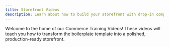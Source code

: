 ```yaml
---
title: Storefront Videos
description: Learn about how to build your storefront with drop-in components and customizations.
---
```



Welcome to the home of our Commerce Training Videos! These videos will teach you how to transform the boilerplate template into a polished, production-ready storefront.

<CardGrid>
  <LinkCard
    noborder
    icon="seti:video"
    title="Add custom product lines to the cart summary"
    description="Learn how to add custom lines related to products in the cart summary."
    link="/videos/add-product-lines-to-cart-summary/"
    rightIcon="right-arrow"
    target="_blank"
    rel="noopener noreferrer"
    aria-label="Link (opens in a new tab)"
  />
  <LinkCard
    noborder
    icon="seti:video"
    title="Buy online, pickup in store"
    description="Learn how to implement a Buy Online, Pick Up In Store (BOPIS) checkout flow."
    link="/videos/buy-online-pickup-in-store/"
    rightIcon="right-arrow"
    target="_blank"
    rel="noopener noreferrer"
    aria-label="Link (opens in a new tab)"
  />
  <LinkCard
    noborder
    icon="seti:video"
    title="Customize address form layout and address lookup"
    description="Learn how to customize the layout of the address form and integrate a third-party API for address verification."
    link="/videos/customize-address-form-layout/"
    rightIcon="right-arrow"
    target="_blank"
    rel="noopener noreferrer"
    aria-label="Link (opens in a new tab)"
  />
  <LinkCard
    noborder
    icon="seti:video"
    title="Customize cart summary"
    description="Learn how to customize the layout of the cart summary."
    link="/videos/customize-cart-summary/"
    rightIcon="right-arrow"
    target="_blank"
    rel="noopener noreferrer"
    aria-label="Link (opens in a new tab)"
  />
  <LinkCard
    noborder
    icon="seti:video"
    title="Customize order summary lines"
    description="Learn how to customize the lines of the Order Summary of the cart drop-in component."
    link="/videos/customize-order-summary-lines/"
    rightIcon="right-arrow"
    target="_blank"
    rel="noopener noreferrer"
    aria-label="Link (opens in a new tab)"
  />
  <LinkCard
    noborder
    icon="seti:video"
    title="Multi-step guest checkout"
    description="Learn how to implement a multi-step checkout using the checkout drop-in component."
    link="/videos/multi-step-checkout/"
    rightIcon="right-arrow"
    target="_blank"
    rel="noopener noreferrer"
    aria-label="Link (opens in a new tab)"
  />
  <LinkCard
    noborder
    icon="seti:video"
    title="Shopper experience"
    description="Learn how Adobe Commerce drop-in components support the shopper experience on your storefront."
    link="/videos/shopper-experience/"
    rightIcon="right-arrow"
    target="_blank"
    rel="noopener noreferrer"
    aria-label="Link (opens in a new tab)"
  />
</CardGrid>